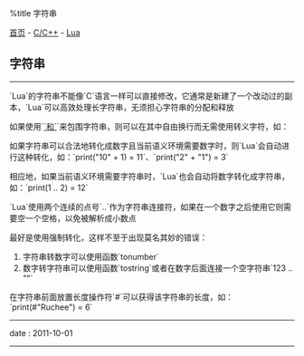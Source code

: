 %title 字符串

[[../../../index|首页]] - [[../index|C/C++]] - [[index|Lua]]
==字符串==
----
`Lua`的字符串不能像`C`语言一样可以直接修改，它通常是新建了一个改动过的副本，`Lua`可以高效处理长字符串，无须担心字符串的分配和释放

如果使用`[[`和`]]`来包围字符串，则可以在其中自由换行而无需使用转义字符，如：
{{{Lua
print [[
Contenttype:text/html

<html>
<head><title> hello world </title></head>
<body>
    Hello, this is your first Lua CGI page!
</body>
</html>
]]
}}}

如果字符串可以合法地转化成数字且当前语义环境需要数字时，则`Lua`会自动进行这种转化，如：`print("10" + 1) = 11`、`print("2" + "1") = 3`

相应地，如果当前语义环境需要字符串时，`Lua`也会自动将数字转化成字符串，如：`print(1 .. 2) = 12`

`Lua`使用两个连续的点号`..`作为字符串连接符，如果在一个数字之后使用它则需要空一个空格，以免被解析成小数点

最好是使用强制转化，这样不至于出现莫名其妙的错误：
# 字符串转数字可以使用函数`tonumber`<br>
# 数字转字符串可以使用函数`tostring`或者在数字后面连接一个空字符串`123 .. ""`

在字符串前面放置长度操作符`#`可以获得该字符串的长度，如：`print(#"Ruchee") = 6`
----
<red>date</red> : 2011-10-01
----
